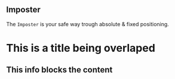 
<Meta title="The Imposter" />

## Imposter

The `Imposter` is your safe way trough absolute & fixed positioning.

<Story name="Normal">
  <Box style={{position: 'relative  '}} border="2px solid black">
    <h1>This is a title being overlaped</h1>
    <Imposter space="1rem">
      <Box border="2px solid black" padding="1rem">
          <h2>
        This info  blocks the content   
          </h2>
      </Box>
    </Imposter>
  </Box>
</Story>
